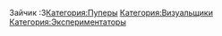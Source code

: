 {{Инфобокс для пуперов
|title2=Ainutorendru
|другие_ники=
|image3=[[Файл:Ainutorendru2.jpg|left]]
|caption3=
|сферы_творчества=RYTP, RYTPMV
|год_начала=2016
|image4=
|caption4=
|имя_фамилия=
|дата_рождения=
|место_проживания=
|ссылки=
*[https://www.youtube.com/Ainutorendru youtube]
*[https://vk.com/anutn vk]
}}Зайчик :3[[Категория:Пуперы]]
[[Категория:Визуальщики]]
[[Категория:Экспериментаторы]]